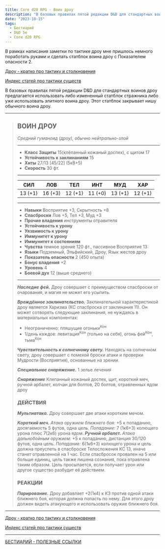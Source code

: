 ```yaml
---
title: Core d20 RPG - Воин дроу
description: "В базовых правилах пятой редакции D&D для стандартных воинов дроу предлагается использовать либо измененный статблок стражника либо уже использовать элитного воина дроу. Этот статблок закрывает нишу обычного воина дроу #cored20rpg #drow #drowwarrior #statblock #bestiary #dnd5e"
date: "2023-10-15"
tags:
  - Бестиарий
  - D&D 5e
  - Core d20 RPG
---
```


В рамках написания заметки по тактике дроу мне пришлось немного поработать руками и сделать статблок воина дроу с Показателем опасности 2.

[Дроу - кратко про тактику и столкновения ](/posts/articles/drow-tactics-lore-encounters)

[Индекс статей про тактики существ](/posts/articles/bestiary-tactics-index)

В базовых правилах пятой редакции D&D для стандартных воинов дроу предлагается использовать либо измененный статблок стражника либо уже использовать элитного воина дроу. Этот статблок закрывает нишу обычного воина дроу.

---

> ## ВОИН ДРОУ
>
> _Средний гуманоид (дроу), обычно нейтрально-злой_
>
> ---
>
> - **Класс Защиты** 15(клёпанный кожаный доспех), с щитом 17
> - **Устойчивость к заклинаниям** 15
> - **Хиты** 27/13 [45/22] (5к8+5)
> - **Скорость** 30 фт.
>
> ---
>
> |   СИЛ   |   ЛОВ   |   ТЕЛ   |   ИНТ   |   МУД   |   ХАР   |
> | :-----: | :-----: | :-----: | :-----: | :-----: | :-----: |
> | 13 (+1) | 16 (+3) | 12 (+1) | 11 (+0) | 13 (+1) | 12 (+1) |
>
> ---
>
> - **Навыки** Восприятие +3, Скрытность +8
> - **Спасброски** Лов +5, Тел +3, Муд +3
> - **Прочие владения** инструменты отравителя
> - **Устойчивость к урону**
> - **Уязвимость к урону**
> - **Иммунитет к урону**
> - **Иммунитет к состояниям**
> - **Чувства** темное зрение 120 фт., пассивное Восприятие 13
> - **Языки** Подземный, Эльфийский, Дроу, Язык жестов дроу
> - **Показатель опасности** 2 (450 опыта)
> - **Бонус владения** +2
> - **Уровень** 4
> - **Боевой дух** 12 (выше среднего)
>
> ---
>
> **_Наследие фей._** Дроу совершает с преимуществом спасброски от очарования, и магия не может его усыпить.
>
> **_Врождённое заклинательство._** Заклинательной характеристикой дроу является Харизма (КС спасброска от заклинания 11). Он может сотворять следующие заклинания, не нуждаясь в материальных компонентах:
>
> - Неограниченно: пляшущие огоньки<sup>Кон</sup>
> - 1/день каждое: левитация<sup>Кон</sup> (только на себя), огонь фей<sup>Кон</sup>, тьма<sup>Кон</sup>
>
> **_Чувствительность к солнечному свету._** Находясь на солнечном свету, дроу совершает с помехой броски атаки и проверки Мудрости (Восприятия), основанные на зрении.
>
> **_Специальное снаряжение._** 1 зелье лечения
>
> **_Снаряжение_** Клепанный кожаный доспех, щит, короткий меч, ручной арбалет, колчан для болтов, 20 болтов, отравленных ядом дроу
>
> ### ДЕЙСТВИЯ
>
> **_Мультиатака._** Дроу совершает две атаки коротким мечом.
>
> **_Короткий меч._** _Атака оружием ближнего боя:_ +5 к попаданию, досягаемость 5 футов, одна цель. _Попадание:_ 7 (1к6+3) колющего урона плюс 7(2к6) урона ядом.
> **_Ручной арбалет._** _Атака дальнобойным оружием:_ +5 к попаданию, дистанция 30/120 футов, одна цель. _Попадание:_ 6(1к6+3) колющего урона и цель должна преуспеть в спасброске Телосложения КС 13, иначе станет отравленной на 1 час. Если спасбросок провален на 5 или больше единиц, цель также лишена сознания, пока отравлена таким образом. Цель просыпается, если получает урон или другое существо разбудит её действием.
>
> ### РЕАКЦИИ
>
> **_Парирование._** Дроу добавляет +2(1к4) к КЗ против одной атаки ближнего боя, которая должна попасть по нему. Для этого дроу должен видеть атакующего и использовать оружие ближнего боя.

---

[Дроу - кратко про тактику и столкновения ](/posts/articles/drow-tactics-lore-encounters)

[Индекс статей про тактики существ](/posts/articles/bestiary-tactics-index)

---

[БЕСТИАРИЙ - ПОЛЕЗНЫЕ ССЫЛКИ](/posts/cored20rpg/bestiary-1)
